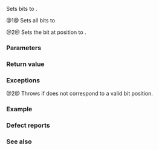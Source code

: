{{cpp/utility/bitset/title|reset}}
{{cpp/utility/bitset/navbar}}
{{dcl begin}}
{{dcla|num=1|noexcept=c++11|constexpr=c++23|1=
bitset&amp; reset();
}}
{{dcla|num=2|constexpr=c++23|
bitset&amp; reset( std::size_t pos );
}}
{{dcl end}}

Sets bits to {{c|false}}.

@1@ Sets all bits to {{c|false}}

@2@ Sets the bit at position {{c|pos}} to {{c|false}}.

===Parameters===
{{par begin}}
{{par|pos|the position of the bit to set}}
{{par end}}

===Return value===
{{c|*this}}

===Exceptions===
@2@ Throws {{lc|std::out_of_range}} if {{c|pos}} does not correspond to a valid bit position.

===Example===
{{example
|code=
#include &lt;bitset&gt;
#include &lt;iostream&gt;

int main()
{
    std::bitset&lt;8&gt; b(42);
    std::cout &lt;&lt; "Bitset is         " &lt;&lt; b &lt;&lt; '\n';
    b.reset(1);
    std::cout &lt;&lt; "After b.reset(1): " &lt;&lt; b &lt;&lt; '\n';
    b.reset();
    std::cout &lt;&lt; "After b.reset():  " &lt;&lt; b &lt;&lt; '\n';
}
|output=
Bitset is         00101010
After b.reset(1): 00101000
After b.reset():  00000000
}}

===Defect reports===
{{dr list begin}}
{{dr list item|wg=lwg|dr=2250|std=C++98|before=the behavior was undefined if {{c|pos}} does&lt;br&gt;not correspond to a valid bit position|after=always throws an&lt;br&gt;exception in this case}}
{{dr list end}}

===See also===
{{dsc begin}}
{{dsc inc|cpp/utility/bitset/dsc set}}
{{dsc inc|cpp/utility/bitset/dsc flip}}
{{dsc end}}

{{langlinks|de|es|fr|it|ja|pt|ru|zh}}